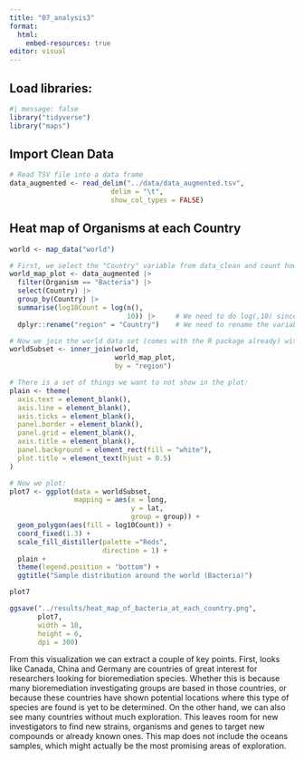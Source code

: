 ```yaml
---
title: "07_analysis3"
format: 
  html:
    embed-resources: true
editor: visual
---
```


## Load libraries:

```r
#| message: false
library("tidyverse")
library("maps")
```

## Import Clean Data

```r
# Read TSV file into a data frame
data_augmented <- read_delim("../data/data_augmented.tsv", 
                         delim = "\t", 
                         show_col_types = FALSE)
```

## Heat map of Organisms at each Country

```r
world <- map_data("world")

# First, we select the "Country" variable from data_clean and count how many times each country appears:
world_map_plot <- data_augmented |> 
  filter(Organism == "Bacteria") |> 
  select(Country) |> 
  group_by(Country) |> 
  summarise(log10Count = log(n(), 
                             10)) |>     # We need to do log(,10) since Canada has way many 
  dplyr::rename("region" = "Country")    # We need to rename the variable for the latter join

# Now we join the world data set (comes with the R package already) with our dataset:
worldSubset <- inner_join(world, 
                          world_map_plot, 
                          by = "region")

# There is a set of things we want to not show in the plot:
plain <- theme(
  axis.text = element_blank(),
  axis.line = element_blank(),
  axis.ticks = element_blank(),
  panel.border = element_blank(),
  panel.grid = element_blank(),
  axis.title = element_blank(),
  panel.background = element_rect(fill = "white"),
  plot.title = element_text(hjust = 0.5)
)

# Now we plot:
plot7 <- ggplot(data = worldSubset, 
                mapping = aes(x = long, 
                              y = lat, 
                              group = group)) + 
  geom_polygon(aes(fill = log10Count)) +  
  coord_fixed(1.3) +
  scale_fill_distiller(palette ="Reds", 
                       direction = 1) + 
  plain +
  theme(legend.position = "bottom") +
  ggtitle("Sample distribution around the world (Bacteria)")

plot7

ggsave("../results/heat_map_of_bacteria_at_each_country.png", 
       plot7, 
       width = 10, 
       height = 6, 
       dpi = 300)
```

From this visualization we can extract a couple of key points. First, looks like Canada, China and Germany are countries of great interest for researchers looking for bioremediation species. Whether this is because many bioremediation investigating groups are based in those countries, or because these countries have shown potential locations where this type of species are found is yet to be determined. On the other hand, we can also see many countries without much exploration. This leaves room for new investigators to find new strains, organisms and genes to target new compounds or already known ones. This map does not include the oceans samples, which might actually be the most promising areas of exploration.
